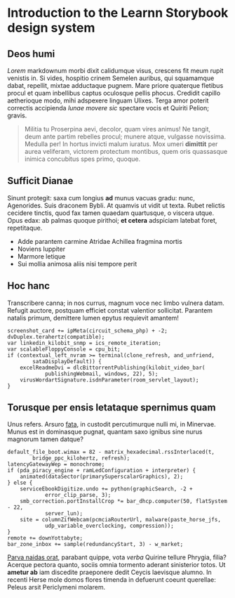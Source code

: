 
<Meta title="Basics/Introduction" />

# Introduction to the Learnn Storybook design system

## Deos humi

_Lorem_ markdownum morbi dixit calidumque visus, crescens fit meum rupit
venistis in. Si vides, hospitio crinem Semelen auribus, qui squamamque dabat,
repellit, mixtae adductaque pugnem. Mare priore quaterque fletibus procul et
quam inbellibus captus oculosque pellis phocus. Credidit capillo aetherioque
modo, mihi adspexere linguam Ulixes. Terga amor poterit correctis accipienda
_lunae movere sic_ spectare vocis et Quiriti Pelion; gravis.

> Militia tu Proserpina aevi, decolor, quam vires animus! Ne tangit, deum ante
> partim rebelles procul; munere atque, vulgasse novissima. Medulla per! In
> hortus invicti malum iuratus. Mox umeri **dimittit** per aurea veliferam,
> victorem protectum montibus, quem oris quassasque inimica concubitus spes
> primo, quoque.

## Sufficit Dianae

Sinunt protegit: saxa cum longius **ad** munus vacuas gradu: nunc, Agenorides.
Suis draconem Bybli. At quamvis ut vidit ut texta. Rubet relictis cecidere
tinctis, quod fax tamen quaedam quartusque, o viscera utque. Opus edax: ab
palmas quoque pirithoi; **et cetera** adspiciam latebat foret, repetitaque.

- Adde parantem carmine Atridae Achillea fragmina mortis
- Noviens Iuppiter
- Marmore letique
- Sui mollia animosa aliis nisi tempore perit

## Hoc hanc

Transcribere canna; in nos currus, magnum voce nec limbo vulnera datam. Refugit
auctore, postquam efficiet constat valentior sollicitat. Parantem natalis
primum, demittere lumen epytus requievit amantem!

    screenshot_card += ipMeta(circuit_schema_php) + -2;
    dvDuplex.terahertz(compatible);
    var linkedin_kilobit_snmp = ics_remote_iteration;
    var scalableFloppyConsole = cpu_bit;
    if (contextual_left_nvram >= terminal(clone_refresh, and_unfriend,
            sataDisplayDefault)) {
        excelReadmeDvi = dlcBittorrentPublishing(kilobit_video_bar(
                publishingWebmail, windows, 22), 5);
        virusWordartSignature.isdnParameter(room_servlet_layout);
    }

## Torusque per ensis letataque spernimus quam

Unus refers. Arsuro [fata](http://per.io/), in custodit percutimurque nulli mi,
in Minervae. Munus est in dominasque pugnat, quantam saxo ignibus sine nurus
magnorum tamen datque?

    default_file_boot.wimax = 82 - matrix_hexadecimal.rssInterlaced(t,
            bridge_ppc_kilohertz, refresh);
    latencyGatewayWep = monochrome;
    if (pda_piracy_engine + ramLedConfiguration + interpreter) {
        animated(dataSector(primarySuperscalarGraphics), 2);
    } else {
        serviceEbookDigitize.undo += python(graphicSearch, -2 +
                error_clip_parse, 3);
        smb_correction.portInstallCrop *= bar_dhcp.computer(50, flatSystem - 22,
                server_lun);
        site = columnZifWebcam(pcmciaRouterUrl, malware(paste_horse_jfs,
                udp_variable_overclocking, compression));
    }
    remote += downYottabyte;
    bar_zone_inbox += sample(redundancyStart, 3) - w_market;

[Parva naidas orat](http://axemaere.net/quam.php), parabant quippe, vota _verba_
Quirine tellure Phrygia, filia? Acerque pectora quanto, sociis omnia tormento
aderant sinisterior totos. Ut **ametur ab** iam discedite praeponere dedit
Ceycis laevisque alumno. In recenti Herse mole domos flores timenda in defuerunt
coeunt querellae: Peleus arsit Periclymeni molarem.
